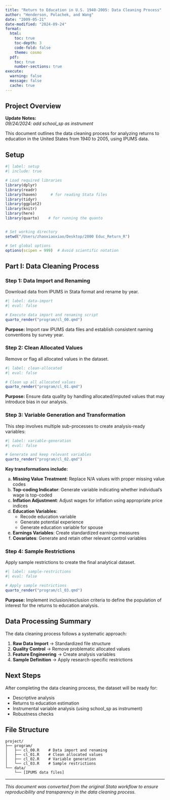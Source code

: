 ```yaml
---
title: "Return to Education in U.S. 1940-2005: Data Cleaning Process"
author: "Henderson, Polachek, and Wang"
date: "2009-05-21"
date-modified: "2024-09-24"
format: 
  html:
    toc: true
    toc-depth: 3
    code-fold: false
    theme: cosmo
  pdf:
    toc: true
    number-sections: true
execute:
  warning: false
  message: false
  cache: true
---
```


## Project Overview

**Update Notes:**\
*09/24/2024: add school_sp as instrument*

This document outlines the data cleaning process for analyzing returns to education in the United States from 1940 to 2005, using IPUMS data.

## Setup

```r
#| label: setup
#| include: true

# Load required libraries
library(dplyr)
library(readr)
library(haven)      # for reading Stata files
library(tidyr)
library(ggplot2)
library(knitr)
library(here)
library(quarto)    # for running the quanto 


# Set working directory
setwd("/Users/zhaoxiaoxiao/Desktop/2000 Educ_Return_R")

# Set global options
options(scipen = 999)  # Avoid scientific notation
```

## Part I: Data Cleaning Process

### Step 1: Data Import and Renaming {#sec-step1}

Download data from IPUMS in Stata format and rename by year.

```r
#| label: data-import
#| eval: false

# Execute data import and renaming script
quarto_render("program/cl_00.qmd")
```

**Purpose:** Import raw IPUMS data files and establish consistent naming conventions by survey year.

### Step 2: Clean Allocated Values {#sec-step2}

Remove or flag all allocated values in the dataset.

```r
#| label: clean-allocated
#| eval: false

# Clean up all allocated values
quarto_render("program/cl_01.qmd")
```

**Purpose:** Ensure data quality by handling allocated/imputed values that may introduce bias in our analysis.

### Step 3: Variable Generation and Transformation {#sec-step3}

This step involves multiple sub-processes to create analysis-ready variables:

```r
#| label: variable-generation
#| eval: false

# Generate and keep relevant variables
quarto_render("program/cl_02.qmd")
```

**Key transformations include:**

a.  **Missing Value Treatment**: Replace N/A values with proper missing value codes
b.  **Top-coding Indicator**: Generate variable indicating whether individual's wage is top-coded
c.  **Inflation Adjustment**: Adjust wages for inflation using appropriate price indices
d.  **Education Variables**:
    -   Recode education variable
    -   Generate potential experience
    -   Generate education variable for spouse
e.  **Earnings Variables**: Create standardized earnings measures
f.  **Covariates**: Generate and retain other relevant control variables

### Step 4: Sample Restrictions {#sec-step4}

Apply sample restrictions to create the final analytical dataset.

```r
#| label: sample-restrictions
#| eval: false

# Apply sample restrictions
quarto_render("program/cl_03.qmd")
```

**Purpose:** Implement inclusion/exclusion criteria to define the population of interest for the returns to education analysis.

## Data Processing Summary

The data cleaning process follows a systematic approach:

1.  **Raw Data Import** → Standardized file structure
2.  **Quality Control** → Remove problematic allocated values\
3.  **Feature Engineering** → Create analysis variables
4.  **Sample Definition** → Apply research-specific restrictions

## Next Steps

After completing the data cleaning process, the dataset will be ready for:

-   Descriptive analysis
-   Returns to education estimation
-   Instrumental variable analysis (using school_sp as instrument)
-   Robustness checks

## File Structure

```         
project/
├── program/
│   ├── cl_00.R    # Data import and renaming
│   ├── cl_01.R    # Clean allocated values
│   ├── cl_02.R    # Variable generation
│   └── cl_03.R    # Sample restrictions
└── data/
    └── [IPUMS data files]
```

------------------------------------------------------------------------

*This document was converted from the original Stata workflow to ensure reproducibility and transparency in the data cleaning process.*
